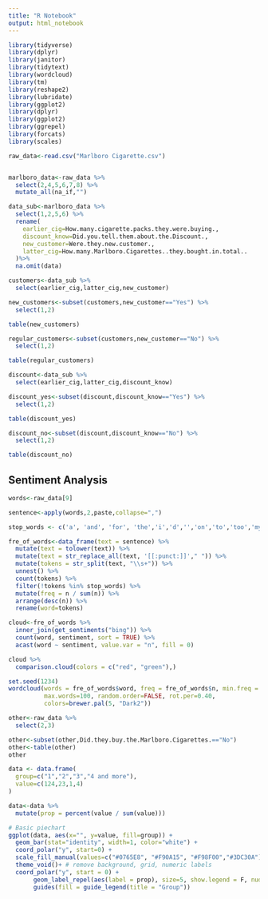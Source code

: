 ---
title: "R Notebook"
output: html_notebook
---

```{r}
library(tidyverse)
library(dplyr)
library(janitor)
library(tidytext)
library(wordcloud)
library(tm)
library(reshape2)
library(lubridate)
library(ggplot2)
library(dplyr)
library(ggplot2)
library(ggrepel)
library(forcats)
library(scales)
```



```{r}
raw_data<-read.csv("Marlboro Cigarette.csv")


marlboro_data<-raw_data %>% 
  select(2,4,5,6,7,8) %>% 
  mutate_all(na_if,"") 


```




```{r}
data_sub<-marlboro_data %>% 
  select(1,2,5,6) %>% 
  rename(
    earlier_cig=How.many.cigarette.packs.they.were.buying.,
    discount_know=Did.you.tell.them.about.the.Discount.,
    new_customer=Were.they.new.customer.,
    latter_cig=How.many.Marlboro.Cigarettes..they.bought.in.total.. 
  )%>% 
  na.omit(data) 
```


```{r}
customers<-data_sub %>% 
  select(earlier_cig,latter_cig,new_customer)

new_customers<-subset(customers,new_customer=="Yes") %>% 
  select(1,2)

table(new_customers)

```

```{r}
regular_customers<-subset(customers,new_customer=="No") %>% 
  select(1,2)

table(regular_customers)
```

```{r}
discount<-data_sub %>% 
  select(earlier_cig,latter_cig,discount_know)

discount_yes<-subset(discount,discount_know=="Yes") %>% 
  select(1,2)

table(discount_yes)
```

```{r}
discount_no<-subset(discount,discount_know=="No") %>% 
  select(1,2)

table(discount_no)
```

## Sentiment Analysis

```{r}
words<-raw_data[9]

sentence<-apply(words,2,paste,collapse=",")

stop_words <- c('a', 'and', 'for', 'the','i','d','','on','to','too','my','me','it')

fre_of_words<-data_frame(text = sentence) %>% 
  mutate(text = tolower(text)) %>% 
  mutate(text = str_replace_all(text, '[[:punct:]]'," ")) %>% 
  mutate(tokens = str_split(text, "\\s+")) %>%
  unnest() %>% 
  count(tokens) %>% 
  filter(!tokens %in% stop_words) %>% 
  mutate(freq = n / sum(n)) %>% 
  arrange(desc(n)) %>% 
  rename(word=tokens)
```


```{r}
cloud<-fre_of_words %>%
  inner_join(get_sentiments("bing")) %>%
  count(word, sentiment, sort = TRUE) %>%
  acast(word ~ sentiment, value.var = "n", fill = 0) 

cloud %>% 
  comparison.cloud(colors = c("red", "green"),)
```



```{r}
set.seed(1234)
wordcloud(words = fre_of_words$word, freq = fre_of_words$n, min.freq = 1,
          max.words=100, random.order=FALSE, rot.per=0.40, 
          colors=brewer.pal(5, "Dark2"))
```

```{r}
other<-raw_data %>% 
  select(2,3)

other<-subset(other,Did.they.buy.the.Marlboro.Cigarettes.=="No")
other<-table(other)
other

```


```{r}

data <- data.frame(
  group=c("1","2","3","4 and more"),
  value=c(124,23,1,4)
)

data<-data %>% 
  mutate(prop = percent(value / sum(value)))

# Basic piechart
ggplot(data, aes(x="", y=value, fill=group)) +
  geom_bar(stat="identity", width=1, color="white") +
  coord_polar("y", start=0) +
  scale_fill_manual(values=c("#0765E8", "#F90A15", "#F98F00","#3DC30A"))+
  theme_void()+ # remove background, grid, numeric labels
  coord_polar("y", start = 0) +
       geom_label_repel(aes(label = prop), size=5, show.legend = F, nudge_x = 1) +
       guides(fill = guide_legend(title = "Group"))
  
  
```

